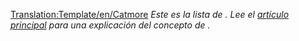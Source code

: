 <noinclude>[[Translation:Template/en/Catmore]]</noinclude><noinclude></noinclude>
''Este es la lista de {{PAGENAME}}. Lee el [[{{PAGENAME}}|artículo principal]] para una explicación del concepto de {{PAGENAME}}.''